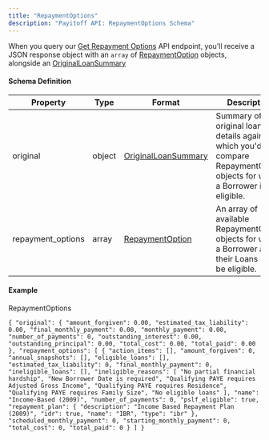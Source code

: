 ```yaml
---
title: "RepaymentOptions"
description: "Payitoff API: RepaymentOptions Schema"
---
```


When you query our [Get Repayment Options](/reference/get-repayment-options) API endpoint, you'll receive a JSON response object with an `array` of [RepaymentOption](/docs/repayment-option-schema) objects, alongside an [OriginalLoanSummary](/docs/original-loan-summary-schema) 

#### Schema Definition

| Property           | Type   | Format                                                    | Description                                                                                                            |
| ------------------ | ------ | --------------------------------------------------------- | ---------------------------------------------------------------------------------------------------------------------- |
| original           | object | [OriginalLoanSummary](/docs/original-loan-summary-schema) | Summary of original loan details against which you'd compare RepaymentOption objects for which a Borrower is eligible. |
| repayment\_options | array  | [RepaymentOption](/docs/repayment-option-schema)          | An array of available RepaymentOption objects for which a Borrower and their Loans may be eligible.                    |

#### Example

RepaymentOptions

`{
  "original": {
    "amount_forgiven": 0.00,
    "estimated_tax_liability": 0.00,
    "final_monthly_payment": 0.00,
    "monthly_payment": 0.00,
    "number_of_payments": 0,
    "outstanding_interest": 0.00,
    "outstanding_principal": 0.00,
    "total_cost": 0.00,
    "total_paid": 0.00
  },
  "repayment_options": [
    {
      "action_items": [],
      "amount_forgiven": 0,
      "annual_snapshots": [],
      "eligible_loans": [],
      "estimated_tax_liability": 0,
      "final_monthly_payment": 0,
      "ineligible_loans": [],
      "ineligible_reasons": [
        "No partial financial hardship",
        "New Borrower Date is required",
        "Qualifying PAYE requires Adjusted Gross Income",
        "Qualifying PAYE requires Residence",
        "Qualifying PAYE requires Family Size",
        "No eligible loans"
      ],
      "name": "Income-Based (2009)",
      "number_of_payments": 0,
      "pslf_eligible": true,
      "repayment_plan": {
        "description": "Income Based Repayment Plan (2009)",
        "idr": true,
        "name": "IBR",
        "type": "ibr"
      },
      "scheduled_monthly_payment": 0,
      "starting_monthly_payment": 0,
      "total_cost": 0,
      "total_paid": 0
    }
  ]
}
`